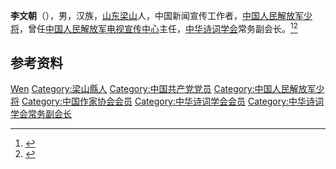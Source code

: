 '''李文朝'''（{{bd|1948年|}}），男，汉族，[[山东|山东]][[梁山县|梁山]]人，中国新闻宣传工作者，[[中国人民解放军少将|中国人民解放军少将]]，曾任[[中国人民解放军电视宣传中心|中国人民解放军电视宣传中心]]主任，[[中华诗词学会|中华诗词学会]]常务副会长。<ref>{{Cite book|title=当代中华诗词库 • 甲午卷|author=周拥军主编|publisher=天津出版传媒集团天津教育出版社|year=2014|isbn=|location=天津|pages=}}</ref><ref>{{Cite web|title=李文朝|url=http://www.chinawriter.com.cn/fwzj/writer/315.shtml|accessdate=2020-11-27|work=中国作家网|archive-date=2014-08-22|archive-url=https://web.archive.org/web/20140822051015/http://www.chinawriter.com.cn/fwzj/writer/315.shtml|dead-url=no}}</ref>

== 参考资料 ==
{{reflist}}

{{中国人物小作品}}
{{Navboxes
| title  = 李文朝在[[中华诗词学会|中华诗词学会]]的职务
| list1  =
{{中华诗词学会第三届理事会}}
{{中华诗词学会第四届理事会}}
}}

{{Authority control}}
{{DEFAULTSORT:Li李}}
[[Category:李姓|Wen]]
[[Category:梁山縣人|Category:梁山縣人]]
[[Category:中国共产党党员|Category:中国共产党党员]]
[[Category:中国人民解放军少将|Category:中国人民解放军少将]]
[[Category:中国作家协会会员|Category:中国作家协会会员]]
[[Category:中华诗词学会会员|Category:中华诗词学会会员]]
[[Category:中华诗词学会常务副会长|Category:中华诗词学会常务副会长]]